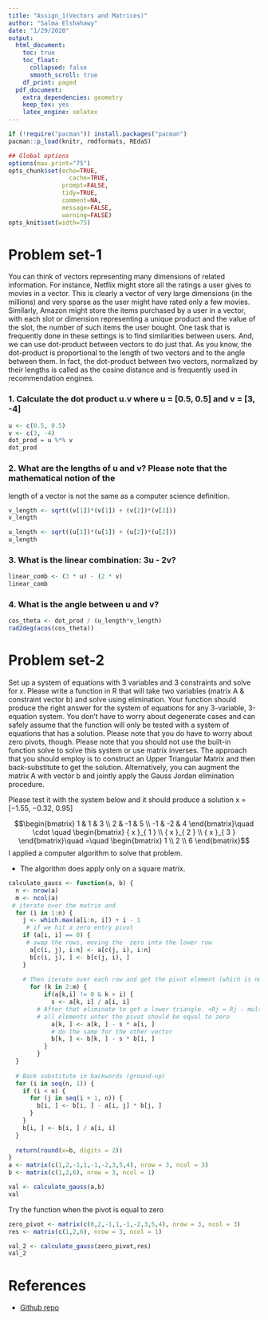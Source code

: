 ```yaml
---
title: "Assign_1(Vectors and Matrices)"
author: "Salma Elshahawy"
date: "1/29/2020"
output:
  html_document:
    toc: true
    toc_float:
      collapsed: false
      smooth_scroll: true
    df_print: paged
  pdf_document:
    extra_dependencies: geometry
    keep_tex: yes
    latex_engine: xelatex
---
```

```r
if (!require("pacman")) install.packages("pacman")
pacman::p_load(knitr, rmdformats, REdaS)
```


```r
## Global options
options(max.print="75")
opts_chunk$set(echo=TRUE,
	             cache=TRUE,
               prompt=FALSE,
               tidy=TRUE,
               comment=NA,
               message=FALSE,
               warning=FALSE)
opts_knit$set(width=75)
```

# Problem set-1

You can think of vectors representing many dimensions of related information. For instance, Netflix might store all the ratings a user gives to movies in a vector. This is clearly a vector of very large dimensions (in the millions) and very sparse as the user might have rated only a few movies. Similarly, Amazon might store the items purchased by a user in a vector, with each slot or dimension representing a unique product and the value of the slot, the number of such items the user bought. One task that is frequently done in these settings is to find similarities between users. And, we can use dot-product between vectors to do just that. As you know, the dot-product is proportional to the length of two vectors and to the angle between them. In fact, the dot-product between two vectors, normalized by their lengths is called as the cosine distance and is frequently used in recommendation engines.

### 1. Calculate the dot product u.v where u = [0.5, 0.5] and v = [3, -4]


```r
u <- c(0.5, 0.5)
v <- c(3, -4)
dot_prod = u %*% v
dot_prod
```

### 2. What are the lengths of u and v? Please note that the mathematical notion of the
length of a vector is not the same as a computer science definition.

```r
v_length <- sqrt((v[1])*(v[1]) + (v[2])*(v[2]))
v_length

u_length <- sqrt((u[1])*(u[1]) + (u[2])*(u[2]))
u_length
```

### 3. What is the linear combination: 3u - 2v?

```r
linear_comb <- (3 * u) - (2 * v)
linear_comb
```

### 4. What is the angle between u and v?

```r
cos_theta <- dot_prod / (u_length*v_length)
rad2deg(acos(cos_theta))
```


# Problem set-2

Set up a system of equations with 3 variables and 3 constraints and solve for x. Please write a function in R that will take two variables (matrix A & constraint vector b) and solve using elimination. Your function should produce the right answer for the system of equations for any 3-variable, 3-equation system. You don’t have to worry about degenerate cases and can safely assume that the function will only be tested with a system of equations that has a solution. Please note that you do have to worry about zero pivots, though. Please note that you should not use the built-in function solve to solve this system or use matrix inverses. The approach that you should employ is to construct an Upper Triangular Matrix and then back-substitute to get the solution. Alternatively, you can augment the matrix A with vector b and jointly apply the Gauss Jordan elimination procedure.

Please test it with the system below and it should produce a solution x = [−1.55, −0.32, 0.95]

$$\begin{bmatrix} 1 & 1 & 3 \\ 2 & -1 & 5 \\ -1 & -2 & 4 \end{bmatrix}\quad \cdot \quad \begin{bmatrix} { x }_{ 1 } \\ { x }_{ 2 } \\ { x }_{ 3 } \end{bmatrix}\quad =\quad \begin{bmatrix} 1 \\ 2 \\ 6 \end{bmatrix}$$
I applied a computer algorithm to solve that problem. 

  + The algorithm does apply only on a square matrix. 
  

```r
calculate_gauss <- function(a, b) {
  n <- nrow(a)
  m <- ncol(a)
 # iterate over the matrix and 
  for (i in 1:n) {
    j <- which.max(a[i:n, i]) + i - 1
     # if we hit a zero entry pivot
    if (a[i, i] == 0) {
     # swap the rows, moving the  zero into the lower row
      a[c(i, j), i:n] <- a[c(j, i), i:n]
      b[c(i, j), ] <- b[c(j, i), ]
    }
  
    # Then iterate over each row and get the pivot element (which is not equal to zero)
      for (k in 2:m) {
          if(a[k,i] != 0 & k > i) {
            s <- a[k, i] / a[i, i] 
        # After that eliminate to get a lower triangle. <Rj = Rj - multiplier * Ri>
        # all elements unter the pivot should be equal to zero
            a[k, ] <- a[k, ] - s * a[i, ]
            # do the same for the other vector
            b[k, ] <- b[k, ] - s * b[i, ]
          }
        }
  }
  
  # Back substitute in backwords (ground-up)
  for (i in seq(n, 1)) {
    if (i < n) {
      for (j in seq(i + 1, n)) {
        b[i, ] <- b[i, ] - a[i, j] * b[j, ]
      }
    }
    b[i, ] <- b[i, ] / a[i, i]
  }
  
  return(round(x=b, digits = 2))
}
a <- matrix(c(1,2,-1,1,-1,-2,3,5,4), nrow = 3, ncol = 3)
b <- matrix(c(1,2,6), nrow = 3, ncol = 1)

val <- calculate_gauss(a,b)
val

```

Try the function when the pivot is equal to zero 

```r
zero_pivot <- matrix(c(0,2,-1,1,-1,-2,3,5,4), nrow = 3, ncol = 3)
res <- matrix(c(1,2,6), nrow = 3, ncol = 1)

val_2 <- calculate_gauss(zero_pivot,res)
val_2
```


# References
  + [Github repo](https://github.com/salma71/MSDS_SP2020/tree/master/Spring2020/computational_mod_605/Week_1) 

